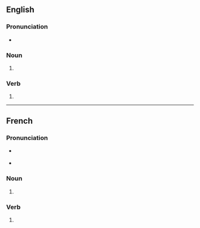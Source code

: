 {{also|Gouges|gougés}}

==English==

===Pronunciation===
* {{IPA|en|/ɡaʊdʒəz/}}

===Noun===
{{head|en|noun form}}

# {{plural of|en|gouge}}

===Verb===
{{head|en|verb form}}

# {{en-third-person singular of|gouge}}

----

==French==

===Pronunciation===
* {{a|France}} {{fr-IPA|pos=vnv}}
* {{a|Québec}} {{IPA|fr|/ɡʊːʒ/}}

===Noun===
{{head|fr|noun form|g=f}}

# {{plural of|fr|gouge}}

===Verb===
{{head|fr|verb form}}

# {{inflection of|fr|gouger||2|s|pres|ind//sub}}